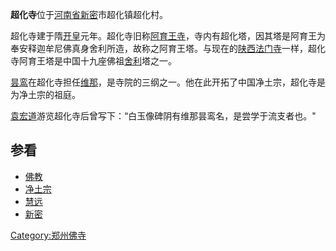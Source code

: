 {{文物保护单位
| 级别 = 省级
| 省区市 = 河南省
| 名称 = 超化寺塔
| 图片 = 
| 编号 = 1-30
| 分类 = 古建筑及历史纪念建筑物
| 时代 = [[唐|唐]]
| 所在 = [[河南省|河南省]][[新密市|新密市]]
| 登录 = 1963年
}}
'''超化寺'''位于[[河南省|河南省]][[新密|新密]]市超化镇超化村。

超化寺建于隋[[开皇|开皇]]元年。超化寺旧称[[阿育王寺|阿育王寺]]，寺内有超化塔，因其塔是阿育王为奉安释迦牟尼佛真身舍利所造，故称之阿育王塔。与现在的[[陕西|陕西]][[法门寺|法门寺]]一样，超化寺阿育王塔是中国十九座佛祖[[舍利|舍利]]塔之一。

[[昙鸾|昙鸾]]在超化寺担任[[维那|维那]]，是寺院的三纲之一。他在此开拓了中国净土宗，超化寺是为净土宗的祖庭。

[[袁宏道|袁宏道]]游览超化寺后曾写下：“白玉像碑阴有维那昙鸾名，是尝学于流支者也。"

==参看==
*[[佛教|佛教]]
*[[净土宗|净土宗]]
*[[慧远|慧远]]
*[[新密|新密]]

{{少林寺}}
[[Category:郑州佛寺|Category:郑州佛寺]]